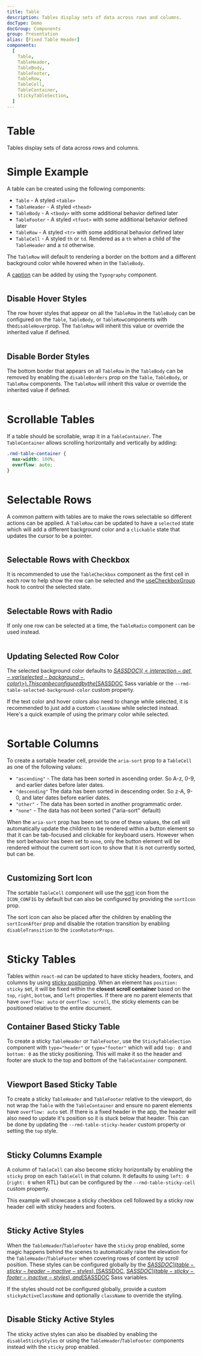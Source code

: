 ```yaml
---
title: Table
description: Tables display sets of data across rows and columns.
docType: Demo
docGroup: Components
group: Presentation
alias: [Fixed Table Header]
components:
  [
    Table,
    TableHeader,
    TableBody,
    TableFooter,
    TableRow,
    TableCell,
    TableContainer,
    StickyTableSection,
  ]
---
```


# Table

Tables display sets of data across rows and columns.

# Simple Example

A table can be created using the following components:

- `Table` - A styled `<table>`
- `TableHeader` - A styled `<thead>`
- `TableBody` - A `<tbody>` with some additional behavior defined later
- `TableFooter` - A styled `<tfoot>` with some additional behavior defined later
- `TableRow` - A styled `<tr>` with some additional behavior defined later
- `TableCell` - A styled `th` or `td`. Rendered as a `th` when a child of the
  `TableHeader` and a `td` otherwise.

The `TableRow` will default to rendering a border on the bottom and a different
background color while hovered when in the `TableBody`.

A [caption](https://developer.mozilla.org/en-US/docs/Web/HTML/Element/caption)
can be added by using the `Typography` component.

```demo source="./SimpleTableExample.tsx"

```

## Disable Hover Styles

The row hover styles that appear on all the `TableRow` in the `TableBody` can be
configured on the `Table`, `TableBody`, or `TableRow`components with
the`disableHover`prop. The `TableRow` will inherit this value or override the
inherited value if defined.

```demo source="./DisableHoverExample.tsx"

```

## Disable Border Styles

The bottom border that appears on all `TableRow` in the `TableBody` can be
removed by enabling the `disableBorders` prop on the `Table`, `TableBody`, or
`TableRow` components. The `TableRow` will inherit this value or override the
inherited value if defined.

```demo source="./DisableBordersExample.tsx"

```

# Scrollable Tables

If a table should be scrollable, wrap it in a `TableContainer`. The
`TableContainer` allows scrolling horizontally and vertically by adding:

```css
.rmd-table-container {
  max-width: 100%;
  overflow: auto;
}
```

```demo source="./ScrollableTableExample.tsx"

```

# Selectable Rows

A common pattern with tables are to make the rows selectable so different
actions can be applied. A `TableRow` can be updated to have a `selected` state
which will add a different background color and a `clickable` state that updates
the cursor to be a pointer.

```demo source="./SelectableRowsExample.tsx"

```

## Selectable Rows with Checkbox

It is recommended to use the `TableCheckbox` component as the first cell in each
row to help show the row can be selected and the
[useCheckboxGroup](/hooks/use-checkbox-group) hook to control the selected
state.

```demo source="./SelectableRowsWithCheckboxExample.tsx"

```

## Selectable Rows with Radio

If only one row can be selected at a time, the `TableRadio` component can be
used instead.

```demo source="./SelectableRowsWithRadioExample.tsx"

```

## Updating Selected Row Color

The selected background color defaults to
[$SASSDOC](<interaction-get-var(selected-background-color)>). This can be
configured by the [$SASSDOC](table-row-selected-color) Sass variable or the
`--rmd-table-selected-background-color` custom property.

If the text color and hover colors also need to change while selected, it is
recommended to just add a custom `className` while selected instead. Here's a
quick example of using the primary color while selected.

```demo source="./UpdatingSelectedRowColorExample.tsx"

```

# Sortable Columns

To create a sortable header cell, provide the `aria-sort` prop to a `TableCell`
as one of the following values:

- `"ascending"` - The data has been sorted in ascending order. So A-z, 0-9, and
  earlier dates before later dates.
- `"descending"` The data has been sorted in descending order. So z-A, 9-0, and
  later dates before earlier dates.
- `"other"` - The data has been sorted in another programmatic order.
- `"none"` - The data has not been sorted ("aria-sort" default)

When the `aria-sort` prop has been set to one of these values, the cell will
automatically update the children to be rendered within a button element so that
it can be tab-focused and clickable for keyboard users. However when the sort
behavior has been set to `none`, only the button element will be rendered
without the current sort icon to show that it is not currently sorted, but can
be.

```demo source="./SortableColumnsExample.tsx"

```

## Customizing Sort Icon

The sortable `TableCell` component will use the
[sort](/customization/icon-config#sort) icon from the `ICON_CONFIG` by default
but can also be configured by providing the `sortIcon` prop.

The sort icon can also be placed after the children by enabling the
`sortIconAfter` prop and disable the rotation transition by enabling
`disableTransition` to the `iconRotatorProps`.

```demo source="./CustomizingSortIconExample.tsx"

```

# Sticky Tables

Tables within `react-md` can be updated to have sticky headers, footers, and
columns by using
[sticky positioning](https://developer.mozilla.org/en-US/docs/Web/CSS/position#sticky_positioning).
When an element has `position: sticky` set, it will be fixed within the
**closest scroll container** based on the `top`, `right`, `bottom`, and `left`
properties. If there are no parent elements that have `overflow: auto` or
`overflow: scroll`, the sticky elements can be positioned relative to the
entire document.

## Container Based Sticky Table

To create a sticky `TableHeader` or `TableFooter`, use the `StickyTableSection`
component with `type="header"` or `type="footer"` which will add `top: 0` and
`bottom: 0` as the sticky positioning. This will make it so the header and
footer are stuck to the top and bottom of the `TableContainer` component.

```demo source="./ContainerBasedStickyTableExample.tsx"

```

## Viewport Based Sticky Table

To create a sticky `TableHeader` and `TableFooter` relative to the viewport, do
not wrap the `Table` with the `TableContainer` and ensure no parent elements
have `overflow: auto` set. If there is a fixed header in the app, the header
will also need to update it's position so it is stuck below that header. This
can be done by updating the `--rmd-table-sticky-header` custom property or
setting the `top` style.

```demo source="./ViewportBasedStickyTableExample.tsx"

```

## Sticky Columns Example

A column of `TableCell` can also become sticky horizontally by enabling the
`sticky` prop on each `TableCell` in that column. It defaults to using `left: 0`
(`right: 0` when RTL) but can be configured by the `--rmd-table-sticky-cell`
custom property.

This example will showcase a sticky checkbox cell followed by a sticky row
header cell with sticky headers and footers.

```demo source="./StickyColumnsExample.tsx"

```

## Sticky Active Styles

When the `TableHeader`/`TableFooter` have the `sticky` prop enabled, some magic
happens behind the scenes to automatically raise the elevation for the
`TableHeader`/`TableFooter` when covering rows of content by scroll position.
These styles can be configured globally by the
[$SASSDOC](table-sticky-header-inactive-styles),
[$SASSDOC](table-sticky-header-active-styles),
[$SASSDOC](table-sticky-footer-inactive-styles), and
[$SASSDOC](table-sticky-footer-active-styles) Sass variables.

If the styles should not be configured globally, provide a custom
`stickyActiveClassName` and optionally `className` to override the styling.

```demo source="./StickyActiveStylesExample.tsx"

```

## Disable Sticky Active Styles

The sticky active styles can also be disabled by enabling the
`disableStickyStyles` or using the `TableHeader`/`TableFooter` components
instead with the `sticky` prop enabled.

```demo source="./DisableStickyActiveStylesExample.tsx"

```
